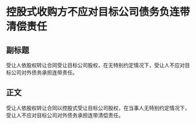 # 控股式收购方不应对目标公司债务负连带清偿责任
## 副标题
受让人依股权转让合同受让目标公司股权，在无特别约定情况下，受让人不应对目标公司对外债务承担连带责任。
## 正文
受让人依股权转让合同以控股式受让目标公司股权，在当事人无特别约定情况下，受让人不应对目标公司对外债务承担连带清偿责任。